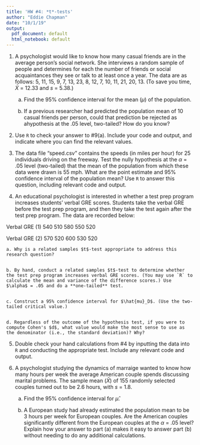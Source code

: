 ```yaml
---
title: 'HW #4: *t*-tests'
author: "Eddie Chapman"
date: "10/1/19"
output:
  pdf_document: default
  html_notebook: default
---
```

1. A psychologist would like to know how many casual friends are in the average person’s social network.  She interviews a random sample of people and determines for each the number of friends or social acquaintances they see or talk to at least once a year. The data are as follows: 5, 11, 15, 9, 7, 13, 23, 8, 12, 7, 10, 11, 21, 20, 13. (To save you time, $\bar{X}$ = 12.33 and $s$ = 5.38.)

    a. Find the 95% confidence interval for the mean ($\mu$) of the population.
    
    
    b. If a previous researcher had predicted the population mean of 10 casual friends per person, could that prediction be rejected as ahypothesis at the .05 level, two-tailed? How do you know?
    
    
2. Use `R` to check your answer to #9(a). Include your code and output, and indicate where you can find the relevant values.


3. The data file "speed.csv" contains the speeds (in miles per hour) for 25 individuals driving on the freeway. Test the nully hypothesis at the $\alpha$ = .05 level (two-tailed) that the mean of the population from which these data were drawn is 55 mph. What are the point estimate and 95% confidence interval of the population mean? Use `R` to answer this question, including relevant code and output. 


4. An educational psychologist is interested in whether a test prep program increases students' verbal GRE scores. Students take the verbal GRE before the test prep program, and then they take the test again after the test prep program. The data are recorded below:

Verbal GRE (1)
540
510
580
550
520

Verbal GRE (2)
570
520
600
530
520

    a. Why is a related samples $t$-test appropriate to address this research question?
    
    
    b. By hand, conduct a related samples $t$-test to determine whether the test prep program increases verbal GRE scores. (You may use `R` to calculate the mean and variance of the difference scores.) Use $\alpha$ = .05 and do a **one-tailed** test. 
    
    
    c. Construct a 95% confidence interval for $\hat{mu}_D$. (Use the two-tailed critical value.)
    
    
    d. Regardless of the outcome of the hypothesis test, if you were to compute Cohen's $d$, what value would make the most sense to use as the denominator (i.e., the standard deviation)? Why?
    

5. Double check your hand calculations from #4 by inputting the data into `R` and conducting the appropriate test. Include any relevant code and output. 


6. A psychologist studying the dynamics of marraige wanted to know how many hours per week the average American couple spends discussing marital problems. The sample mean ($\bar{X}$) of 155 randomly selected couples turned out to be 2.6 hours, with $s$ = 1.8.

    a. Find the 95% confidence interval for $\hat{\mu}$.
    
    
    v. A European study had already estimated the population mean to be 3 hours per week for European couples. Are the American couples significantly different from the European couples at the $\alpha$ = .05 level? Explain how your answer to part (a) makes it easy to answer part (b) without needing to do any additional calculations.